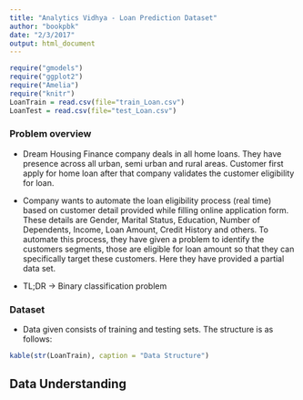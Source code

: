 ```yaml
---
title: "Analytics Vidhya - Loan Prediction Dataset"
author: "bookpbk"
date: "2/3/2017"
output: html_document
---
```


```r
require("gmodels")
require("ggplot2")
require("Amelia")
require("knitr")
LoanTrain = read.csv(file="train_Loan.csv")
LoanTest = read.csv(file="test_Loan.csv")
```


### Problem overview

* Dream Housing Finance company deals in all home loans. They have presence across all urban, semi urban and rural areas. Customer first apply for home loan after that company validates the customer eligibility for loan.

* Company wants to automate the loan eligibility process (real time) based on customer detail provided while filling online application form. These details are Gender, Marital Status, Education, Number of Dependents, Income, Loan Amount, Credit History and others. To automate this process, they have given a problem to identify the customers segments, those are eligible for loan amount so that they can specifically target these customers. Here they have provided a partial data set.

* TL;DR -> Binary classification problem

### Dataset

* Data given consists of training and testing sets. The structure is as follows:

```r
kable(str(LoanTrain), caption = "Data Structure")
```



## Data Understanding


```r

```


